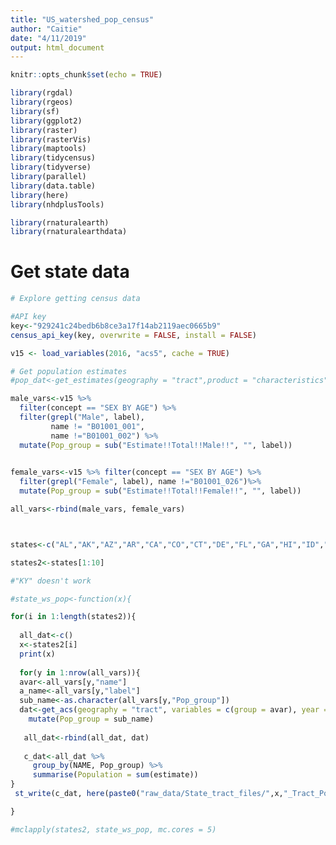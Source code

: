 ```yaml
---
title: "US_watershed_pop_census"
author: "Caitie"
date: "4/11/2019"
output: html_document
---
```


```r
knitr::opts_chunk$set(echo = TRUE)
```

```r
library(rgdal)
library(rgeos)
library(sf)
library(ggplot2)
library(raster)
library(rasterVis)
library(maptools)
library(tidycensus)
library(tidyverse)
library(parallel)
library(data.table)
library(here)
library(nhdplusTools)

library(rnaturalearth)
library(rnaturalearthdata)
```


# Get state data
```r
# Explore getting census data

#API key
key<-"929241c24bedb6b8ce3a17f14ab2119aec0665b9"
census_api_key(key, overwrite = FALSE, install = FALSE)

v15 <- load_variables(2016, "acs5", cache = TRUE)

# Get population estimates
#pop_dat<-get_estimates(geography = "tract",product = "characteristics", breakdown = "AGEGROUP", Sys.getenv("CENSUS_API_KEY"))

male_vars<-v15 %>% 
  filter(concept == "SEX BY AGE") %>% 
  filter(grepl("Male", label),
         name != "B01001_001",
         name !="B01001_002") %>% 
  mutate(Pop_group = sub("Estimate!!Total!!Male!!", "", label))
         

female_vars<-v15 %>% filter(concept == "SEX BY AGE") %>%
  filter(grepl("Female", label), name !="B01001_026")%>% 
  mutate(Pop_group = sub("Estimate!!Total!!Female!!", "", label))

all_vars<-rbind(male_vars, female_vars)



states<-c("AL","AK","AZ","AR","CA","CO","CT","DE","FL","GA","HI","ID","IL","IN","IA","KS","KY","LA","ME","MD","MA","MI","MN","MS","MO","MT","NE","NV","NH","NJ","NM","NY","NC","ND","OH","OK","OR","PA","RI","SC","SD","TN","TX","UT","VT","VA","WA","WV","WI","WY")

```


```r

states2<-states[1:10]

#"KY" doesn't work

#state_ws_pop<-function(x){

for(i in 1:length(states2)){
  
  all_dat<-c()
  x<-states2[i]
  print(x)
  
  for(y in 1:nrow(all_vars)){
  avar<-all_vars[y,"name"]
  a_name<-all_vars[y,"label"]
  sub_name<-as.character(all_vars[y,"Pop_group"])
  dat<-get_acs(geography = "tract", variables = c(group = avar), year = 2016, state = x, geometry = TRUE) %>% 
    mutate(Pop_group = sub_name)
  
   all_dat<-rbind(all_dat, dat)
   
   c_dat<-all_dat %>% 
     group_by(NAME, Pop_group) %>% 
     summarise(Population = sum(estimate))
}
 st_write(c_dat, here(paste0("raw_data/State_tract_files/",x,"_Tract_Population.shp")))

}

#mclapply(states2, state_ws_pop, mc.cores = 5)

```
